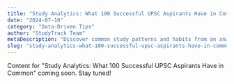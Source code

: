 ```yaml
---
title: "Study Analytics: What 100 Successful UPSC Aspirants Have in Common"
date: "2024-07-10"
category: "Data-Driven Tips"
author: "StudyTrack Team"
metaDescription: "Discover common study patterns and habits from an analysis of 100 successful UPSC aspirants. Apply these insights to your preparation."
slug: "study-analytics-what-100-successful-upsc-aspirants-have-in-common"
---
```


Content for "Study Analytics: What 100 Successful UPSC Aspirants Have in Common" coming soon. Stay tuned!
